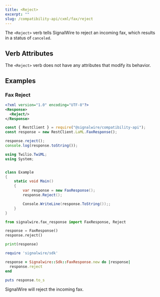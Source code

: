 ---
title: <Reject>
excerpt: ""
slug: /compatibility-api/cxml/fax/reject
---


The `<Reject>` verb tells SignalWire to reject an incoming fax, which results in a status of `canceled`.

## Verb Attributes

The `<Reject>` verb does not have any attributes that modify its behavior.

## Examples

### Fax Reject

<Tabs groupId="cxml-api">

<TabItem value="xml" label="XML">

```xml
<?xml version="1.0" encoding="UTF-8"?>
<Response>
  <Reject/>
</Response>
```

</TabItem>
<TabItem value="javascript" label="JavaScript">

```javascript
const { RestClient } = require("@signalwire/compatibility-api");
const response = new RestClient.LaML.FaxResponse();

response.reject();
console.log(response.toString());
```

</TabItem>
<TabItem value="csharp" label="C#">

```csharp
using Twilio.TwiML;
using System;


class Example
{
    static void Main()
    {
        var response = new FaxResponse();
        response.Reject();

        Console.WriteLine(response.ToString());;
    }
}
```

</TabItem>
<TabItem value="python" label="Python">

```python
from signalwire.fax_response import FaxResponse, Reject

response = FaxResponse()
response.reject()

print(response)
```

</TabItem>
<TabItem value="ruby" label="Ruby">

```ruby
require 'signalwire/sdk'

response = Signalwire::Sdk::FaxResponse.new do |response|
  response.reject
end

puts response.to_s
```

</TabItem>
</Tabs>

SignalWire will reject the incoming fax.
